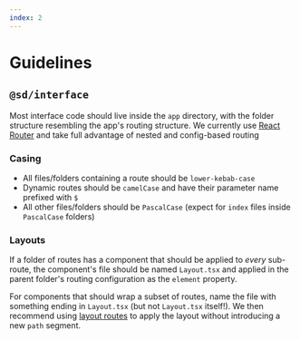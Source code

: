 ```yaml
---
index: 2
---
```


# Guidelines

## `@sd/interface`

Most interface code should live inside the `app` directory,
with the folder structure resembling the app's routing structure.
We currently use [React Router](https://reactrouter.com/) and take full advantage of nested and config-based routing

### Casing

- All files/folders containing a route should be `lower-kebab-case`
- Dynamic routes should be `camelCase` and have their parameter name prefixed with `$`
- All other files/folders should be `PascalCase` (expect for `index` files inside `PascalCase` folders)

### Layouts

If a folder of routes has a component that should be applied to _every_ sub-route,
the component's file should be named `Layout.tsx` and applied in the parent folder's routing configuration as the `element` property.

For components that should wrap a subset of routes,
name the file with something ending in `Layout.tsx` (but not `Layout.tsx` itself!).
We then recommend using [layout routes](https://reactrouter.com/en/main/route/route#layout-routes) to apply the layout without introducing a new `path` segment.
